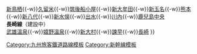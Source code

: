 {{鐵道路線
| 模板名稱 = 九州新幹線
| 名稱 = [[File:JR logo (kyushu).svg|25px|九州旅客鐵道|link=九州旅客鐵道]] [[九州新幹線]] [[File:Shinkansen jrk.svg|20px]]
| 代表色 = red
| 背景顏色 = #FFFFFF
| 車站列表 = '''鹿兒島線'''<br />（[[Template:山陽新幹線|廣島、新大阪方向]] ←）[[博多站|博多]]{{-w}}[[新鳥栖車站|新鳥栖]]{{-w}}[[久留米站|久留米]]{{-w}}[[筑後船小屋車站|筑後船小屋]]{{-w}}[[新大牟田車站|新大牟田]]{{-w}}[[新玉名車站|新玉名]]{{-w}}[[熊本站|熊本]]{{-w}}[[新八代車站|新八代]]{{-w}}[[新水俁站|新水俁]]{{-w}}[[出水站|出水]]{{-w}}[[川內站 (鹿兒島縣)|川內]]{{-w}}[[鹿兒島中央站|鹿兒島中央]]<br />'''長崎線'''（建設中）<br />[[武雄溫泉車站|武雄溫泉]]{{-w}}[[嬉野溫泉車站|嬉野溫泉]]{{-w}}[[新大村車站|新大村]]{{-w}}[[諫早車站|諫早]]{{-w}}[[長崎站|長崎]]
}}<noinclude>
{{DEFAULTSORT:Kyushu Shinkansen}}
[[Category:九州旅客鐵道路線模板]]
[[Category:新幹線模板]]
</noinclude>